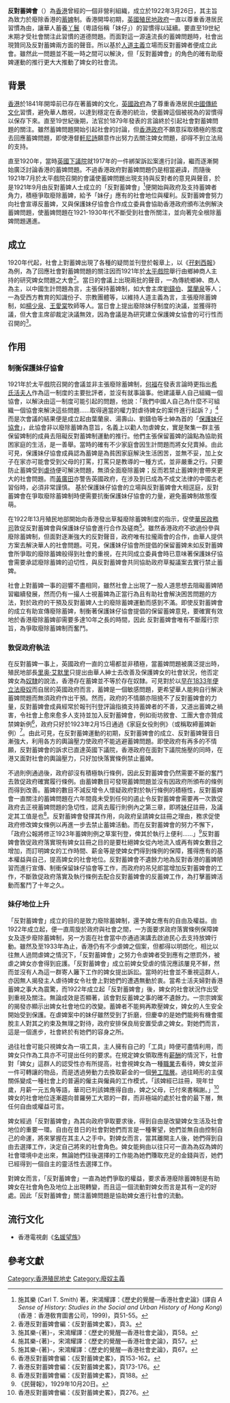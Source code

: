 {{Infobox organization
| name = 反對蓄婢會
| location_city = {{HKG-1876}}
| native_name = Anti-''Mui Tsai'' Society
| native_name_lang = en
| formation = 1920年代
}}

'''反對蓄婢會'''（{{Lang-en|Anti-''Mui Tsai'' Society}}）為[[香港|香港]]曾經的一個非營利組織，成立於1922年3月26日，其主旨為致力於廢除香港的[[蓄婢|蓄婢]]制。香港開埠初期，[[英屬香港|英國殖民地政府]]一直以尊重香港居民習慣為由，讓華人蓄養[[丫鬟|丫鬟]]（粵語俗稱「妹仔」）的習慣得以延續。要直至19世紀末期才受社會關注此習慣的道德問題。而面對這一源遠流長的蓄婢問題時，社會出現贊同及反對蓄婢兩方面的聲音。所以基於[[人道主義|人道主義]]立場而反對蓄婢者便成立此會。雖然此一問題並不能一時之間可以解決，但「反對蓄婢會」的角色的確有助廢婢運動的推行更大大推動了婢女的社會流。

== 背景 ==
[[香港|香港]]於1841年開埠前已存在著蓄婢的文化，[[英國政府|英國政府]]為了尊重香港居民[[中國傳統文化|中國傳統文化]]習慣，避免華人敵視，以達到穩定在香港的統治，使蓄婢這個被視為的習慣得以保存下來。直至19世紀後期，法官{{Le|司馬理|John Jackson Smale}}於1879年發表的言論終於引起社會對蓄婢問題的關注。雖然蓄婢問題開始引起社會的討論，但[[香港殖民地時期#香港政府|香港政府]]不願意採取積極的態度去回應蓄婢問題，即使港督[[軒尼詩_(香港總督)|軒尼詩]]願意作出努力去關注婢女問題，卻得不到立法局的支持。

直至1920年，當時[[英國下議院|英國下議院]]就1917年的一件綁架訴訟案進行討論，繼而逐漸開始廣泛討論香港的蓄婢問題。不過香港政府對蓄婢問題仍是相當避諱，而隨後1921年7月於太平戲院召開的會議使蓄婢問題出現支持與反對者的意見與聲音，於是1921年9月由反對蓄婢人士成立的「反對蓄婢會」<ref>施其樂 (Carl T. Smith) 著，宋鴻耀譯：《歷史的覺醒—香港社會史論》(譯自 ''A Sense of History: Studies in the Social and Urban History of Hong Kong'') (香港：香港敎育圖書公司，1999)，頁51-55。</ref>便開始與政府及支持蓄婢者角力，積極爭取廢除蓄婢，給予「妹仔」應有的社會地位與權利。反對蓄婢會努力向社會宣導反蓄婢，又與保護妹仔協會合作成立委員會協助香港政府頒布法例解決蓄婢問題，使蓄婢問題在1921-1930年代不斷受到社會所關注，並向著完全根除蓄婢問題邁進。

== 成立 ==

1920年代起，社會上對蓄婢出現了各種的疑問並刊登於報章上，以《[[孖剌西報|孖剌西報]]》為例，為了回應社會對蓄婢問題的關注因而1921年於[[太平戲院_(香港)|太平戲院]]舉行由鄉紳商人主持的研究婢女問題之大會<ref>香港反對蓄婢會編：《反對蓄婢史畧》，頁3。</ref>。當日的會議上出現兩批的聲音，一為傳統鄉紳、商人為主，以中國生計問題為言，主張保持蓄婢制，如大會主席[[劉鑄伯|劉鑄伯]]、[[葉蘭泉|葉蘭泉]]等人；一為受西方教育的知識份子、宗教團體等，以維持人道主義為言，主張廢除蓄婢制，如[[楊少泉|楊少泉]]、[[王愛棠|王愛棠]]牧師等人。當日會上提出廢除妹仔制度的決議，並獲得符議，但大會主席卻裁定決議無效，因為會議是為研究建立保護婢女協會的可行性而召開的<ref>施其樂-{著}-，宋鴻耀譯：《歷史的覺醒—香港社會史論》，頁58。</ref>。

== 作用 ==

=== 制衡保護妹仔協會 ===

1921年於太平戲院召開的會議並非主張廢除蓄婢制，[[何福_(香港)|何福]]在發表言論時更指出[[希氏活夫人|希氏活夫人]]作為這一制度的主要批評者，並沒有就事論事。他建議華人自己組織一個協會，以解決由這一制度可能引起的問題，他說：「我們中國人自己為什麼不可組織一個協會來解決這些問題……取得適當的權力對虐待婢女的案件進行起訴？」<ref>施其樂-{著}-，宋鴻耀譯：《歷史的覺醒—香港社會史論》，頁57。</ref>而是次會議的結果便是成立起由葉蘭泉、湯壽山、劉鑄伯等士紳為首的「[[保護妹仔協會|保護妹仔協會]]」，此協會非以廢除蓄婢為意旨，名義上以勸人勿虐婢女，實是聚集一群主張保留婢制的成員去阻礙反對蓄婢制運動的推行。他們主張保留蓄婢的論點為協助貧困家庭的生活，是一善舉。當時的確有不少家庭會因生計問題而將女兒賣掉。由此可見，保護妹仔協會成員認為蓄婢是為貧困家庭解決生活困苦，並無不妥，加上女子在家亦可能會受到父母的打罵，打罵只是教導的一種方式，並非嚴重之行。只要防止蓄婢受到[[虐待|虐待]]便可解決問題，無須全面廢除蓄婢；反而若禁止蓄婢則會帶來更大的社會問題。而[[黃廣田|黃廣田]]亦警告英國政府，在涉及到已成為不成文法律的中國古老習俗時，必須非常謹慎。 基於保護妹仔協會的立場與反對蓄婢會大相逕庭，反對蓄婢會在爭取廢除蓄婢制時便需要抗衡保護妹仔協會的力量，避免蓄婢制故態復萌。

在1922年13月殖民地部開始向香港發出草擬廢除蓄婢制度的指示，促使[[華民政務司|華民政務司]]敦促反對蓄婢會與保護妹仔協會進行合作及磋商<ref>施其樂-{著}-，宋鴻耀譯：《歷史的覺醒—香港社會史論》，頁67。</ref>。雖然香港政府不欲過份參與廢除蓄婢制，但面對逐漸強大的反對聲音，政府唯有拉攏兩會的合作，由華人提供方案去解決華人的社會問題。可見，保護妹仔協會所提倡的保留蓄婢未如反對蓄婢會所爭取的廢除蓄婢般得到社會的重視，在共同成立委員會時已意味著保護妹仔協會需要承認廢除蓄婢的迫切性，與反對蓄婢會共同協助政府草擬議案去實行禁止蓄婢。

社會上對蓄婢一事的迴響不盡相同，雖然社會上出現了一股人道思想去阻礙蓄婢陋習繼續發展，然而仍有一撮人士視蓄婢為正當行為且有助社會解決困苦問題的方法，對於政府的干預及反對蓄婢人士的廢除蓄婢運動而感到不滿。即使反對蓄婢會的成立有助宣傳廢除蓄婢，制衡著保護妹仔協會提倡的保留蓄婢意見，要確實有效地於香港廢除蓄婢卻需要多達10年之長的時間，因此 反對蓄婢會唯有不斷履行宗旨，為爭取廢除蓄婢制而奮鬥。

=== 敦促政府執法 ===

在反對蓄婢一事上，英國政府一直的立場都並非積極，當蓄婢問題被廣泛提出時，殖民地部長[[里奥·艾默里|里奥·艾默里]]只提出由華人紳士去改善及保護婢女的社會狀況，他否定婢女為[[奴隸|奴隸]]的說法，香港存在蓄婢並不等於存在奴隸。可見對於以[[廢奴主義#1833年廢奴法案|早在1833年便立法廢奴]]而自居的英國政府而言，蓄婢是一個敏感問題，更希望華人能夠自行解決蓄婢問題而無須政府作出干預。然而，政府的不情願亦阻撓不了反對蓄婢會的力量，反對蓄婢會成員經常於報刊刊登評論指摘支持蓄婢者的不善，又道出蓄婢之禍害，令社會上愈來愈多人支持並加入反對蓄婢會，例如街坊敘會、工團大會亦贊成禁婢新例<ref>香港反對蓄婢會編：《反對蓄婢史畧》，頁153-162。</ref>，政府只好於1923年2月15日通過《家庭女役則例》（或稱取締蓄婢新例）<ref>香港反對蓄婢會編：《反對蓄婢史畧》，頁173-176。</ref>。由此可見，在反對蓄婢運動的初期，反對蓄婢會的成立、反對蓄婢聲音日漸強大，利用各方的輿論壓力使政府不能逃避蓄婢問題。即使政府有再多的不情願，反對蓄婢會的訴求已直達英國下議院，香港政府在面對下議院施壓的同時，在港又面對社會的輿論壓力，只好加快落實條例禁止蓄婢。

不過則例通過後，政府卻沒有積極執行條例，因此反對蓄婢會仍然需要不斷的奮鬥去敦促政府確實履行條例。由蓄婢數目可發現蓄婢問題並沒有因政府所頒布的條例而得到改善。蓄婢的數目不減反增令人懷疑政府對於執行條例的積極性，反對蓄婢會一直關注的蓄婢問題在六年間竟未受到任何的遏止令反對蓄婢會需要再一次敦促政府去正視蓄婢問題的急切性，認真去履行則例內之第三章，即將[[妹仔|妹仔]]註冊，及議定其工值是也<ref>香港反對蓄婢會編：《反對蓄婢史畧》，頁188。</ref>。反對蓄婢會發揮其作用，向政府呈請婢女註冊之理由，務求促使政府修改婢女條例以再進一步去禁止蓄婢活動。而在反對蓄婢會的努力不懈下，「政府公報將修正1923年蓄婢則例之草案刊登，俾其於執行上便利……」<ref>《民聲報》，1929年10月20日。</ref>反對蓄婢會敦促政府落實現有婢女註冊之目的是要杜絕婢女從內地流入或再有婢女數目之增加，而訂明婢女的工作時間、薪金等是使婢女們得到條例的保障，獲得應有的基本權益與自己，提高婢女的社會地位。反對蓄婢會不遺餘力地為反對香港的蓄婢陋習而進行宣傳、制衝保留妹仔協會等工作，而政府的吊兒郎當增加反對蓄婢會的工作，不斷敦促政府落實及執行條例去配合反對蓄婢會的反蓄婢工作，為打擊蓄婢活動而奮鬥了十年之久。

=== 妹仔地位上升 ===

「反對蓄婢會」成立的目的是致力廢除蓄婢制，還予婢女應有的自由及權益。由1922年成立起，便一直周旋於政府與社會之間，一方面要求政府落實條例保障婢女及逐步廢除蓄婢制，另一方面在社會當中亦通過演講去啟迪民心去支持放婢行動。雖然及至1933年為止，香港仍有不少虐婢之個案，但都得以明朗化，相比以往無人過問虐婢之情況下，「反對蓄婢會」之努力令虐婢者受到應有之懲罰外，被虐之婢女亦會得到庇護。「反對蓄婢會」成立前婢女受虐的情況應該屢見不鮮，然而並沒有人為這一群寄人籬下工作的婢女提出訴訟。當時的社會並不重視這群人，亦因無人揭發主人虐待婢女令社會上對她們的遭遇無動於衷。當希士活夫婦對香港蓄婢之事大為震驚，而1922年成立起「反對蓄婢會」後，婢女的社會狀況作出受到重視及關注。無論成效是否顯著，該會對反蓄婢之事的確不遺餘力。一宗宗婢案的揭發亦顯示出婢女社會地位的改變。蓄婢者不能夠再欺壓婢女，婢女的人生安全開始受到保護。在虐婢案中的妹仔雖然受到了折磨，但慶幸的是她們能夠有機會擺脫主人對其之約束及無理之對待，政府安排保良局安置受虐之婢女。對她們而言，這是一個進步，社會終於有她們的容身之所。

過往社會可能只視婢女為一項工具，主人擁有自己的「工具」時便可盡情利用，而婢女只作為工具亦不可提出任何的要求。在規定婢女領取應有[[薪酬|薪酬]]的情況下，社會對「婢女」這群人的認受性亦有所提高，社會視婢女為一種[[職業|職業]]去看待，婢女並非一件可轉讓的物品，而是透過勞動力去換取薪金的一個[[勞工階層|勞工階層]]。過往畸形的主僕關係變成一種社會上的普遍的僱主與僱員的工作模式，「該婢經已註冊，現年廿歲，月薪一元五角等語，華司已判該婢應得自由，婢之父母，已付來書稱謝。」<ref>香港反對蓄婢會編：《反對蓄婢史畧》，頁276。</ref>婢女的社會地位逐漸趨向普羅勞工大眾的一群，而非極端的處於社會的最下層，無任何自由或權益可言。

婢女經過「反對蓄婢會」為其向政府爭取要求後，得到自由是改變婢女生活及社會地位的重要一環。自由在昔日的社會對她們而言是一種奢望，她們並無自由控制自己的命運，將來掌握在其主人之手中。對婢女而言，當其離開主人後，她們得到自由去選擇工作，決定自己將來的社會角色。婢女能夠由以往只可一直為為奴為婢的社會環境中走出來，無論她們往後選擇的工作能為她們賺取充足的金錢與否，她們已經得到一個自主的靈活性去選擇工作。

對婢女而言，「反對蓄婢會」一直為她們爭取的權益，要求香港廢除蓄婢制是有助婢女在社會角色及地位上出現轉變，而且這一個流動對婢女而言是其有一定的好處。因此「反對蓄婢會」關注蓄婢問題是協助婢女進行社會的流動。

==流行文化==
*香港電視劇《[[名媛望族|名媛望族]]》

==參考文獻==
<references/>

[[Category:香港殖民地史|Category:香港殖民地史]]
[[Category:廢奴主義|Category:廢奴主義]]